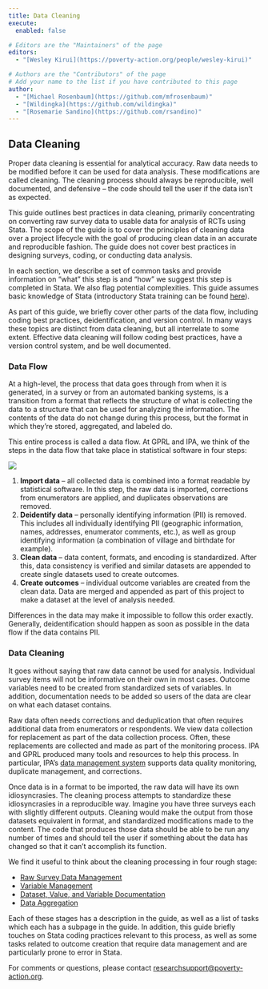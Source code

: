 ```yaml
---
title: Data Cleaning
execute: 
  enabled: false

# Editors are the "Maintainers" of the page
editors:
  - "[Wesley Kirui](https://poverty-action.org/people/wesley-kirui)"

# Authors are the "Contributors" of the page
# Add your name to the list if you have contributed to this page
author:
  - "[Michael Rosenbaum](https://github.com/mfrosenbaum)"
  - "[Wildingka](https://github.com/wildingka)"
  - "[Rosemarie Sandino](https://github.com/rsandino)"
---
```



## Data Cleaning
Proper data cleaning is essential for analytical accuracy. Raw data needs to be modified before it can be used for data analysis. These modifications are called cleaning. The cleaning process should always be reproducible, well documented, and defensive – the code should tell the user if the data isn’t as expected.

This guide outlines best practices in data cleaning, primarily concentrating on converting raw survey data to usable data for analysis of RCTs using Stata. The scope of the guide is to cover the principles of cleaning data over a project lifecycle with the goal of producing clean data in an accurate and reproducible fashion. The guide does not cover best practices in designing surveys, coding, or conducting data analysis.

In each section, we describe a set of common tasks and provide information on “what” this step is and “how” we suggest this step is completed in Stata. We also flag potential complexities. This guide assumes basic knowledge of Stata (introductory Stata training can be found [here](https://github.com/PovertyAction/IPA-Stata-Trainings)). 

As part of this guide, we briefly cover other parts of the data flow, including coding best practices, deidentification, and version control. In many ways these topics are distinct from data cleaning, but all interrelate to some extent. Effective data cleaning will follow coding best practices, have a version control system, and be well documented. 

### Data Flow
At a high-level, the process that data goes through from when it is generated, in a survey or from an automated banking systems, is a transition from a format that reflects the structure of what is collecting the data to a structure that can be used for analyzing the information. The contents of the data do not change during this process, but the format in which they’re stored, aggregated, and labeled do. 

This entire process is called a data flow. At GPRL and IPA, we think of the steps in the data flow that take place in statistical software in four steps:

![](https://raw.githubusercontent.com/PovertyAction/guides/master/assets/images/DGP_CleanDataHighlight.PNG)

1.	**Import data** – all collected data is combined into a format readable by statistical software. In this step, the raw data is imported, corrections from enumerators are applied, and duplicates observations are removed. 
2.	**Deidentify data** – personally identifying information (PII) is removed. This includes all individually identifying PII (geographic information, names, addresses, enumerator comments, etc.), as well as group identifying information (a combination of village and birthdate for example). 
3.	**Clean data** – data content, formats, and encoding is standardized. After this, data consistency is verified and similar datasets are appended to create single datasets used to create outcomes.
4.	**Create outcomes** – individual outcome variables are created from the clean data. Data are merged and appended as part of this project to make a dataset at the level of analysis needed.

Differences in the data may make it impossible to follow this order exactly. Generally, deidentification should happen as soon as possible in the data flow if the data contains PII.

### Data Cleaning
It goes without saying that raw data cannot be used for analysis. Individual survey items will not be informative on their own in most cases. Outcome variables need to be created from standardized sets of variables. In addition, documentation needs to be added so users of the data are clear on what each dataset contains.

Raw data often needs corrections and deduplication that often requires additional data from enumerators or respondents. We view data collection for replacement as part of the data collection process. Often, these replacements are collected and made as part of the monitoring process. IPA and GPRL produced many tools and resources to help this process. In particular, IPA’s [data management system](https://github.com/PovertyAction/high-frequency-checks) supports data quality monitoring, duplicate management, and corrections.

Once data is in a format to be imported, the raw data will have its own idiosyncrasies. The cleaning process attempts to standardize these idiosyncrasies in a reproducible way. Imagine you have three surveys each with slightly different outputs. Cleaning would make the output from those datasets equivalent in format, and standardized modifications made to the content. The code that produces those data should be able to be run any number of times and should tell the user if something about the data has changed so that it can’t accomplish its function.

We find it useful to think about the cleaning processing in four rough stage:

- [Raw Survey Data Management](https://povertyaction.github.io/guides/cleaning/rawdatamanagement/)
- [Variable Management](https://povertyaction.github.io/guides/cleaning/02%20Variable%20Management/readme/)
- [Dataset, Value, and Variable Documentation](https://povertyaction.github.io/guides/cleaning/03%20Dataset,%20Value,%20and%20Variable%20Documentation/readme/)
- [Data Aggregation](https://povertyaction.github.io/guides/cleaning/04%20Data%20Aggregation/readme/)

Each of these stages has a description in the guide, as well as a list of tasks which each has a subpage in the guide. In addition, this guide briefly touches on Stata coding practices relevant to this process, as well as some tasks related to outcome creation that require data management and are particularly prone to error in Stata.

For comments or questions, please contact [researchsupport@poverty-action.org](mailto:researchsupport@poverty-action.org?subject=[Cleaning%20Guide]).